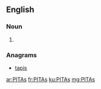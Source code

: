 {{also|pitas}}
==English==

===Noun===
{{head|en|plural}}

# {{plural of|PITA|lang=en|nocat=1}}

===Anagrams===
* [[tapis#English|tapis]]

[[ar:PITAs]]
[[fr:PITAs]]
[[ku:PITAs]]
[[mg:PITAs]]